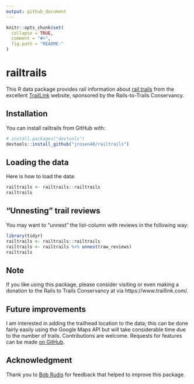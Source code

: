 ```yaml
---
output: github_document
---
```


<!-- README.md is generated from README.Rmd. Please edit that file -->

```r
knitr::opts_chunk$set(
  collapse = TRUE,
  comment = "#>",
  fig.path = "README-"
)
```

# railtrails

This R data package provides rail information about [rail trails](https://en.wikipedia.org/wiki/Rail_trail) from the excellent [TrailLink](https://www.traillink.com/) website, sponsored by the Rails-to-Trails Conservancy. 

## Installation

You can install railtrails from GitHub with:

```r
# install.packages("devtools")
devtools::install_github("jrosen48/railtrails")
```

## Loading the data

Here is how to load the data:

```r
railtrails <- railtrails::railtrails
railtrails
```

## "Unnesting" trail reviews

You may want to "unnest" the list-column with reviews in the following way:

```r
library(tidyr)
railtrails <- railtrails::railtrails
railtrails <- railtrails %>% unnest(raw_reviews)
railtrails
```

## Note

If you like using this package, please consider visiting or even making a donation to the Rails to Trails Conservancy at via https://www.traillink.com/.

## Future improvements

I am interested in adding the trailhead location to the data; this can be done fairly easily using the Google Maps API but will take considerable time due to the number of trails. Contributions are welcome. Requests for features can be made [on GitHub](https://github.com/jrosen48/railtrails/issues).

## Acknowledgment

Thank you to [Bob Rudis](https://rud.is/) for feedback that helped to improve this package.

